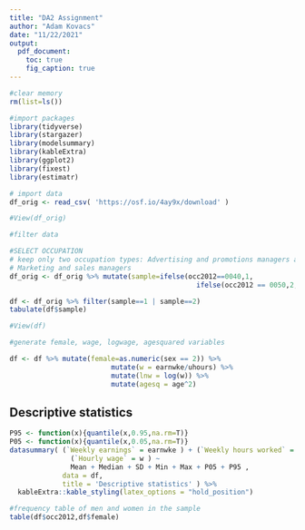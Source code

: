 ```yaml
---
title: "DA2 Assignment"
author: "Adam Kovacs"
date: "11/22/2021"
output: 
  pdf_document:
    toc: true
    fig_caption: true
---
```


```r
#clear memory
rm(list=ls())

#import packages
library(tidyverse)
library(stargazer)
library(modelsummary)
library(kableExtra)
library(ggplot2)
library(fixest)
library(estimatr)

# import data
df_orig <- read_csv( 'https://osf.io/4ay9x/download' )

#View(df_orig)
```


```r
#filter data

#SELECT OCCUPATION
# keep only two occupation types: Advertising and promotions managers and 
# Marketing and sales managers
df_orig <- df_orig %>% mutate(sample=ifelse(occ2012==0040,1,
                                              ifelse(occ2012 == 0050,2,0)))

df <- df_orig %>% filter(sample==1 | sample==2)
tabulate(df$sample)

#View(df)

```

```r
#generate female, wage, logwage, agesquared variables

df <- df %>% mutate(female=as.numeric(sex == 2)) %>%
                         mutate(w = earnwke/uhours) %>%
                         mutate(lnw = log(w)) %>%
                         mutate(agesq = age^2)


```


## Descriptive statistics


```r

P95 <- function(x){quantile(x,0.95,na.rm=T)}
P05 <- function(x){quantile(x,0.05,na.rm=T)}
datasummary( (`Weekly earnings` = earnwke ) + (`Weekly hours worked` = uhours ) + 
               (`Hourly wage` = w ) ~
               Mean + Median + SD + Min + Max + P05 + P95 , 
             data = df,
             title = 'Descriptive statistics' ) %>% 
  kableExtra::kable_styling(latex_options = "hold_position")
```


```r
#frequency table of men and women in the sample
table(df$occ2012,df$female)
```


